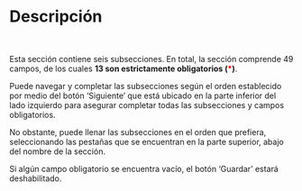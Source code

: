 # Descripción 

<br>

Esta sección contiene seis subsecciones. En total, la sección comprende 49 campos, de los cuales **13 son estrictamente obligatorios  (<span style="color:red">\*</span>)**.

Puede navegar y completar las subsecciones según el orden establecido por medio del botón ‘Siguiente’ que está ubicado en la parte inferior del lado izquierdo para asegurar completar todas las subsecciones y campos obligatorios. 

No obstante, puede llenar las subsecciones en el orden que prefiera, seleccionando las pestañas que se encuentran en la parte superior, abajo del nombre de la sección. 

Si algún campo obligatorio se encuentra vacío, el botón ‘Guardar’ estará deshabilitado.
